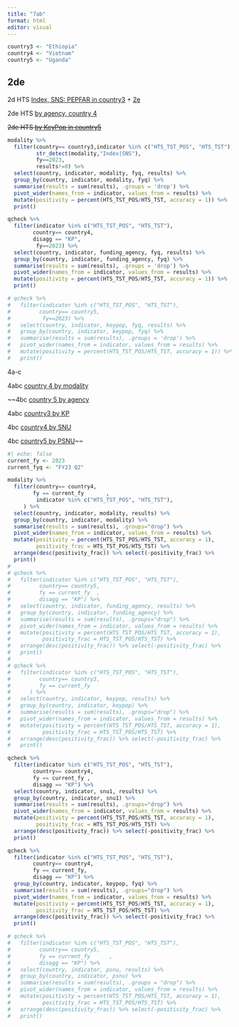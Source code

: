 ```yaml
---
title: "7ab"
format: html
editor: visual
---
```


```r
country3 <- "Ethiopia"
country4 <- "Vietnam"
country5 <- "Uganda"

```

## 2de

2d HTS [Index, SNS: PEPFAR in country3](https://tableau.usaid.gov/views/KeyPopulationsDashboard/2_dPositivityTrends/80ee2627-5bd1-4aa3-842c-f07bc27c8baa/35dfff48-aeec-40c8-aa03-d4c58c7c0c00?:display_count=n&:showVizHome=n&:origin=viz_share_link) + [2e](https://tableau.usaid.gov/views/KeyPopulationsDashboard/2_ePositivityHTSVolTrendContributiuon/539d7ba9-25ca-4002-8508-c8abe9517b7f/0844c1d6-242a-499f-ae2c-0abdde58ada7?:display_count=n&:showVizHome=n&:origin=viz_share_link)

2de HTS [by agency, country 4](https://tableau.usaid.gov/views/KeyPopulationsDashboard/2_dPositivityTrends/9d44b010-ebe5-4a60-99c9-36391ac5106c/a0e88fdf-faac-4bd6-b42d-2c645c28016c?:display_count=n&:showVizHome=n&:origin=viz_share_link)

~~2de HTS [by KeyPop in country5](https://tableau.usaid.gov/views/KeyPopulationsDashboard/2_dPositivityTrends/33d4c902-23c5-4d98-b84f-9d256f0740a4/2780431a-34fc-460b-8257-6cbf6668b962?:display_count=n&:showVizHome=n&:origin=viz_share_link)~~

```r

modality %>%
  filter(country== country3,indicator %in% c("HTS_TST_POS", "HTS_TST"),
         str_detect(modality,"Index|SNS"), 
         fy==2023,
         results!=0) %>%
  select(country, indicator, modality, fyq, results) %>%
  group_by(country, indicator, modality, fyq) %>% 
  summarise(results = sum(results), .groups = 'drop') %>%
  pivot_wider(names_from = indicator, values_from = results) %>%
  mutate(positivity = percent(HTS_TST_POS/HTS_TST, accuracy = 1)) %>%
  print()

qcheck %>%
  filter(indicator %in% c("HTS_TST_POS", "HTS_TST"),
        country== country4,
        disagg == "KP",
         fy==2023) %>%
  select(country, indicator, funding_agency, fyq, results) %>%
  group_by(country, indicator, funding_agency, fyq) %>% 
  summarise(results = sum(results), .groups = 'drop') %>%
  pivot_wider(names_from = indicator, values_from = results) %>%
  mutate(positivity = percent(HTS_TST_POS/HTS_TST, accuracy = 1)) %>%
  print()

# qcheck %>%
#   filter(indicator %in% c("HTS_TST_POS", "HTS_TST"),
#         country== country5,
#          fy==2023) %>%
#   select(country, indicator, keypop, fyq, results) %>%
#   group_by(country, indicator, keypop, fyq) %>% 
#   summarise(results = sum(results), .groups = 'drop') %>%
#   pivot_wider(names_from = indicator, values_from = results) %>%
#   mutate(positivity = percent(HTS_TST_POS/HTS_TST, accuracy = 1)) %>%
#   print()
```

4a-c

4abc [country 4 by modality](https://tableau.usaid.gov/views/KeyPopulationsDashboard/4_bPositivityBarChartComparisons/4ae86c0e-d420-4931-a552-fd225911a4af/7d584d07-6605-4dce-8a5c-584d04ead6a3?:display_count=n&:showVizHome=n&:origin=viz_share_link)

~~4bc [country 5 by agency](https://tableau.usaid.gov/views/KeyPopulationsDashboard/4_bPositivityBarChartComparisons/f0920949-09d0-4894-abfd-4ae9869abca5/0271bbcf-2a30-434b-8491-30044e1ddd40?:display_count=n&:showVizHome=n&:origin=viz_share_link)

4abc [country3 by KP](https://tableau.usaid.gov/views/KeyPopulationsDashboard/4_bPositivityBarChartComparisons/fdbcacac-48f4-4771-a72f-77d299de0f97/04b66836-3e1c-4110-86e5-d85d95776fc6?:display_count=n&:showVizHome=n&:origin=viz_share_link)

4bc [country4 by SNU](https://tableau.usaid.gov/views/KeyPopulationsDashboard/4_bPositivityBarChartComparisons/a0fdd21b-8022-4810-801e-0045f9bdb448/5351f49d-d270-4142-92a5-15bdc349c2cf?:display_count=n&:showVizHome=n&:origin=viz_share_link)

4bc [country5 by PSNU](https://tableau.usaid.gov/views/KeyPopulationsDashboard/4_cPositivityScatterPlotComparisons/9195e614-e628-4685-81fa-89ecc4996bd2/dd047c24-bdff-405f-94a2-aaf23551b9fd?:display_count=n&:showVizHome=n&:origin=viz_share_link)~~

```r
#| echo: false
current_fy <- 2023
current_fyq <- "FY23 Q2"

modality %>%
  filter(country== country4,
        fy == current_fy       ,
         indicator %in% c("HTS_TST_POS", "HTS_TST"),
     ) %>%
  select(country, indicator, modality, results) %>%
  group_by(country, indicator, modality) %>% 
  summarise(results = sum(results), .groups="drop") %>%
  pivot_wider(names_from = indicator, values_from = results) %>%
  mutate(positivity = percent(HTS_TST_POS/HTS_TST, accuracy = 1),
         positivity_frac = HTS_TST_POS/HTS_TST) %>%
  arrange(desc(positivity_frac)) %>% select(-positivity_frac) %>%
  print()
# 
# qcheck %>%
#   filter(indicator %in% c("HTS_TST_POS", "HTS_TST"),
#         country== country5,
#         fy == current_fy  ,     
#         disagg == "KP") %>%
#   select(country, indicator, funding_agency, results) %>%
#   group_by(country, indicator, funding_agency) %>% 
#   summarise(results = sum(results), .groups="drop") %>%
#   pivot_wider(names_from = indicator, values_from = results) %>%
#   mutate(positivity = percent(HTS_TST_POS/HTS_TST, accuracy = 1),
#          positivity_frac = HTS_TST_POS/HTS_TST) %>%
#   arrange(desc(positivity_frac)) %>% select(-positivity_frac) %>%
#   print()
# 
# qcheck %>%
#   filter(indicator %in% c("HTS_TST_POS", "HTS_TST"),
#         country== country3,
#         fy == current_fy       
#      ) %>%
#   select(country, indicator, keypop, results) %>%
#   group_by(country, indicator, keypop) %>% 
#   summarise(results = sum(results), .groups="drop") %>%
#   pivot_wider(names_from = indicator, values_from = results) %>%
#   mutate(positivity = percent(HTS_TST_POS/HTS_TST, accuracy = 1),
#          positivity_frac = HTS_TST_POS/HTS_TST) %>%
#   arrange(desc(positivity_frac)) %>% select(-positivity_frac) %>%
#   print()

qcheck %>%
  filter(indicator %in% c("HTS_TST_POS", "HTS_TST"),
        country== country4,
        fy == current_fy ,      
        disagg == "KP") %>%
  select(country, indicator, snu1, results) %>%
  group_by(country, indicator, snu1) %>% 
  summarise(results = sum(results), .groups="drop") %>%
  pivot_wider(names_from = indicator, values_from = results) %>%
  mutate(positivity = percent(HTS_TST_POS/HTS_TST, accuracy = 1),
         positivity_frac = HTS_TST_POS/HTS_TST) %>%
  arrange(desc(positivity_frac)) %>% select(-positivity_frac) %>%
  print()

qcheck %>%
  filter(indicator %in% c("HTS_TST_POS", "HTS_TST"),
        country== country4,
        fy == current_fy,      
        disagg == "KP") %>%
  group_by(country, indicator, keypop, fyq) %>% 
  summarise(results = sum(results), .groups="drop") %>%
  pivot_wider(names_from = indicator, values_from = results) %>%
  mutate(positivity = percent(HTS_TST_POS/HTS_TST, accuracy = 1),
         positivity_frac = HTS_TST_POS/HTS_TST) %>%
  arrange(desc(positivity_frac)) %>% select(-positivity_frac) %>%
  print()

# qcheck %>%
#   filter(indicator %in% c("HTS_TST_POS", "HTS_TST"),
#         country== country5,
#         fy == current_fy      , 
#         disagg == "KP") %>%
#   select(country, indicator, psnu, results) %>%
#   group_by(country, indicator, psnu) %>% 
#   summarise(results = sum(results), .groups = "drop") %>%
#   pivot_wider(names_from = indicator, values_from = results) %>%
#   mutate(positivity = percent(HTS_TST_POS/HTS_TST, accuracy = 1),
#          positivity_frac = HTS_TST_POS/HTS_TST) %>%
#   arrange(desc(positivity_frac)) %>% select(-positivity_frac) %>%
#   print()
```
